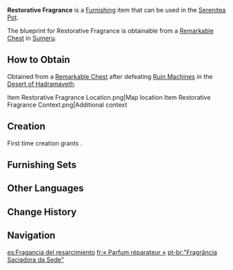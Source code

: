 {{Furnishing Infobox
|id             = 363502
|image          = Item Restorative Fragrance.png
|category       = Ornaments
|subcategory    = Potted Plant
|quality        = 3
|adeptal_energy = 60
|load           = 254
|reduced_load   = 191
|description    = An ornate vase with just the right amount of extravagance, decorated with pale white desert flowers.<br>It is said that the flowers in the vase were not chosen for their beauty, but for their vigorous vitality and ability to grow in places lacking in moisture. Therefore, this vase of flowers is not merely for decorative purposes. They serve as encouragement to the desert dwellers that even in a desperate situation, they should persevere like these flowers and wait for the fruit of their hard work to bloom.
|mention        = 
|blueprint      = Remarkable Chest
|source1        = 
}}
'''Restorative Fragrance''' is a [[Furnishing]] item that can be used in the [[Serenitea Pot]].

The blueprint for Restorative Fragrance is obtainable from a [[Remarkable Chest]] in [[Sumeru]].

==How to Obtain==
Obtained from a [[Remarkable Chest]] after defeating [[Ruin Machine]]s in the [[Desert of Hadramaveth]].
<gallery>
Item Restorative Fragrance Location.png|Map location
Item Restorative Fragrance Context.png|Additional context
</gallery>

==Creation==
First time creation grants {{Item|Trust|24|x=60}}.
{{Recipe
|type = Creation
|time = 14h
|White Iron Chunk = 8
|sort = White Iron Chunk
}}

==Furnishing Sets==
{{Craft Usage|type=Furnishing Set}}

==Other Languages==
{{Other Languages
|en      = Restorative Fragrance
|zhs     = 「疗渴的芳香」
|zhs_rm  = "Liáokě de Fāngxiāng"
|zht     = 「療渴的芳香」
|zht_rm  = "Liáokě de Fāngxiāng"
|zh_tl   = "Thirst-Curing Fragrance"
|ja      = 「渇きを癒す芳香」
|ja_rm   = "Kawaki wo Iyasu Houkou"
|ja_tl   = "Thirst-Curing Fragrance"
|ko      = 「갈증을 해소하는 향」
|ko_tl   = "Fragrance That Resolves Thirst"
|es      = Fragancia del resarcimiento
|es_tl   = Restorative Fragrance
|fr      = «&nbsp;Parfum réparateur&nbsp;»
|fr_tl   = "Restorative Fragrance"
|ru      = «Восстановительный аромат»
|ru_tl   = "Restorative Aroma"
|th      = "กลิ่นหอมดับกระหาย"
|th_rm   = 
|th_tl   = 
|vi      = Hương Thơm Giải Khát
|vi_tl   = 
|de      = „Durststillender Duft“
|de_tl   = "Thirst-Quenching Fragrance"
|id      = Aroma Pemulihan
|id_tl   = Restorative Aroma
|pt      = "Fragrância Saciadora da Sede"
|pt_tl   = 
|tr      = Şifalı Koku
|tr_tl   = 
|it      = Fragranza rigenerante
|it_tl   = Regenerating Fragrance
}}

==Change History==
{{Change History|3.4}}

==Navigation==
{{Furnishing Navbox|interior}}

[[es:Fragancia del resarcimiento]]
[[fr:« Parfum réparateur »]]
[[pt-br:"Fragrância Saciadora da Sede"]]